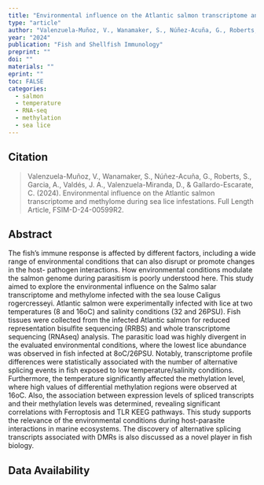 ```yaml
---
title: "Environmental influence on the Atlantic salmon transcriptome and methylome during sea lice infestations"
type: "article"
author: "Valenzuela-Muñoz, V., Wanamaker, S., Núñez-Acuña, G., Roberts, S., Garcia, A., Valdés, J. A., Valenzuela-Miranda, D., & Gallardo-Escarate, C"
year: "2024"
publication: "Fish and Shellfish Immunology"
preprint: ""
doi: ""
materials: ""
eprint: ""
toc: FALSE
categories:
  - salmon
  - temperature
  - RNA-seq
  - methylation
  - sea lice
---
```


## Citation

> Valenzuela-Muñoz, V., Wanamaker, S., Núñez-Acuña, G., Roberts, S., Garcia, A., Valdés, J. A., Valenzuela-Miranda, D., & Gallardo-Escarate, C. (2024). Environmental influence on the Atlantic salmon transcriptome and methylome during sea lice infestations. Full Length Article, FSIM-D-24-00599R2.

## Abstract

The fish's immune response is affected by different factors, including a wide range of environmental conditions that can also disrupt or promote changes in the host- pathogen interactions. How environmental conditions modulate the salmon genome during parasitism is poorly understood here. This study aimed to explore the environmental influence on the Salmo salar transcriptome and methylome infected with the sea louse Caligus rogercresseyi. Atlantic salmon were experimentally infected with lice at two temperatures (8 and 16oC) and salinity conditions (32 and 26PSU). Fish tissues were collected from the infected Atlantic salmon for reduced representation bisulfite sequencing (RRBS) and whole transcriptome sequencing (RNAseq) analysis. The parasitic load was highly divergent in the evaluated environmental conditions, where the lowest lice abundance was observed in fish infected at 8oC/26PSU. Notably, transcriptome profile differences were statistically associated with the number of alternative splicing events in fish exposed to low temperature/salinity conditions. Furthermore, the temperature significantly affected the methylation level, where high values of differential methylation regions were observed at 16oC. Also, the association between expression levels of spliced transcripts and their methylation levels was determined, revealing significant correlations with Ferroptosis and TLR KEEG pathways. This study supports the relevance of the environmental conditions during host-parasite interactions in marine ecosystems. The discovery of alternative splicing transcripts associated with DMRs is also discussed as a novel player in fish biology.

## Data Availability
